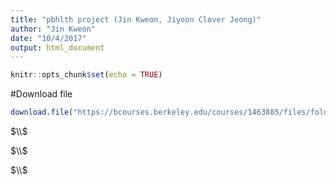 ```yaml
---
title: "pbhlth project (Jin Kweon, Jiyoon Clover Jeong)"
author: "Jin Kweon"
date: "10/4/2017"
output: html_document
---
```


```r
knitr::opts_chunk$set(echo = TRUE)
```

#Download file
```r


download.file("https://bcourses.berkeley.edu/courses/1463885/files/folder/labs/lab01/bodyfat.csv", destfile = "aaaa")

```

$\\$

$\\$

$\\$

```r



```
